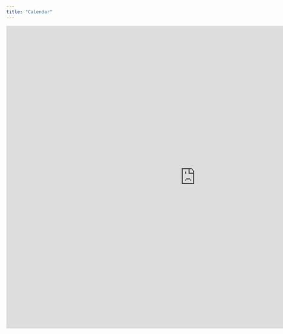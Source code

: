```yaml
---
title: "Calendar"
---
```


<div class="calendar">
<iframe src="https://calendar.google.com/calendar/embed?height=800&wkst=1&bgcolor=%23c4c4fb&ctz=America%2FLos_Angeles&title=DS%20Collab%20Calendar&src=dWNzYmRzY29sbGFiQGdtYWlsLmNvbQ&src=NmMwZDg2ZmQ3OGYxNjNiMzliNDRkM2JiNDBmNjY4YmEyODJhMzA2NjI5ZjBhZWU0MmM3MDU1OGFhZjFiZWQzY0Bncm91cC5jYWxlbmRhci5nb29nbGUuY29t&src=NjdiYWNjNDk4MmQzMWM2Nzk2YTdhZGVmNzE1YjRhNmZhOTUzMTgxNTE0NDNmM2JhOTc5YmMxYmIzYTc5NGRjMkBncm91cC5jYWxlbmRhci5nb29nbGUuY29t&src=MWY0NGFkY2I4NjgzYWZiMTU2YmNhN2NmNDA5NzVjMTUwN2VhZTg3NDFhZGU5YzU5NGIzOTEyYjYwYThkZjY2ZUBncm91cC5jYWxlbmRhci5nb29nbGUuY29t&color=%2348becc&color=%2346b2c1&color=%2316ab13&color=%23cc8d0d" style="border-width:0" width="1000" height="800" frameborder="0" scrolling="no"></iframe>
</div>